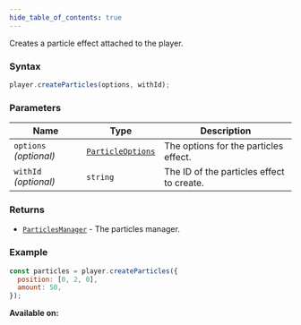 ```yaml
---
hide_table_of_contents: true
---
```



Creates a particle effect attached to the player.

### Syntax

```js
player.createParticles(options, withId);
```

### Parameters

| Name                   | Type                                            | Description                               |
| ---------------------- | ----------------------------------------------- | ----------------------------------------- |
| `options` _(optional)_ | [`ParticleOptions`](/sdk/types/ParticleOptions) | The options for the particles effect.     |
| `withId` _(optional)_  | `string`                                        | The ID of the particles effect to create. |

### Returns

- [`ParticlesManager`](/sdk/types/ParticlesManager) - The particles manager.

### Example

```js
const particles = player.createParticles({
  position: [0, 2, 0],
  amount: 50,
});
```

**Available on:** <ClientTag />
